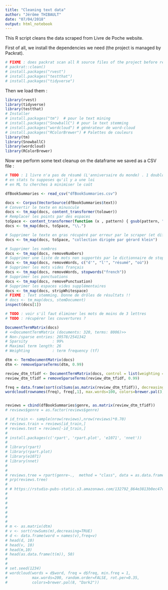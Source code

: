 ```yaml
---
title: "Cleaning text data"
author: "Jérôme THIBAULT"
date: "07/04/2018"
output: html_notebook
---
```


This R script cleans the data scraped from Livre de Poche website.

First of all, we install the dependencies we need (the project is managed by Packrat).
```r
# FIXME : does packrat scan all R source files of the project before removing the unused packages ?
# packrat::clean()
# install.packages("rvest")
# install.packages("testthat")
# install.packages("tidyverse")
```

Then we load them :
```r
library(rvest)
library(tidyverse)
library(testthat)
# Installer
# install.packages("tm")  # pour le text mining
# install.packages("SnowballC") # pour le text stemming
# install.packages("wordcloud") # générateur de word-cloud
# install.packages("RColorBrewer") # Palettes de couleurs
library(tm)
library(SnowballC)
library(wordcloud)
library(RColorBrewer)
```

Now we perform some text cleanup on the dataframe we saved as a CSV file :

```r

# TODO : 1 livre n'a pas de résumé (L'anniversaire du monde) . 1 doublon de résumé détecté
# en stats tu supposes qu'il y a une loi
# en ML tu cherches à minimiser le coût

dfBookSummaries <- read_csv("dfBookSummaries.csv")

docs <- Corpus(VectorSource(dfBookSummaries$text))
# Convertir le texte en minuscule
docs <- tm_map(docs, content_transformer(tolower))
# Remplacer les points par des espaces
toSpace <- content_transformer(function (x , pattern) { gsub(pattern, " ", x)})
docs <- tm_map(docs, toSpace, "\\.")

# Supprimer le texte en gras récupéré par erreur par le scraper (et difficile à automatiser)
docs <- tm_map(docs, toSpace, "collection dirigée par gérard klein")

# Supprimer les nombres
docs <- tm_map(docs, removeNumbers)
# Supprimer une liste de mots non supportés par le dictionnaire de stop words fr
docs <- tm_map(docs, removeWords, c("d'", "l'", "résumé", "où"))
# Supprimer les mots vides français
docs <- tm_map(docs, removeWords, stopwords("french"))
# Supprimer les ponctuations
docs <- tm_map(docs, removePunctuation)
# Supprimer les espaces vides supplémentaires
docs <- tm_map(docs, stripWhitespace)
# FIXME : Text stemming. Donne de drôles de résultats !!
# docs <- tm_map(docs, stemDocument)
inspect(docs[1])

# TODO : voir s'il faut éliminer les mots de moins de 3 lettres
# TODO : récupérer les couvertures ?

DocumentTermMatrix(docs)
# <<DocumentTermMatrix (documents: 320, terms: 8006)>>
# Non-/sparse entries: 20578/2541342
# Sparsity           : 99%
# Maximal term length: 26
# Weighting          : term frequency (tf)

dtm <- TermDocumentMatrix(docs)
dtm <- removeSparseTerms(dtm, 0.99)

review_dtm_tfidf <- DocumentTermMatrix(docs, control = list(weighting = weightTfIdf))
review_dtm_tfidf = removeSparseTerms(review_dtm_tfidf, 0.99)

freq = data.frame(sort(colSums(as.matrix(review_dtm_tfidf)), decreasing=TRUE))
wordcloud(rownames(freq), freq[,1], max.words=100, colors=brewer.pal(3, "Dark2"))


reviews = cbind(dfBookSummaries$genre, as.matrix(review_dtm_tfidf))
# reviews$genre = as.factor(reviews$genre)

# id_train <- sample(nrow(reviews),nrow(reviews)*0.70)
# reviews.train = reviews[id_train,]
# reviews.test = reviews[-id_train,]
# 
# install.packages(c('rpart', 'rpart.plot', 'e1071', 'nnet'))
# 
# library(rpart)
# library(rpart.plot)
# library(e1071)
# library(nnet)
# 
# 
# reviews.tree = rpart(genre~.,  method = "class", data = as.data.frame(reviews.train));
# prp(reviews.tree)
# 
# # https://rstudio-pubs-static.s3.amazonaws.com/132792_864e3813b0ec47cb95c7e1e2e2ad83e7.html
# 
# 
# 
# 
# 
# 
# 
# m <- as.matrix(dtm)
# v <- sort(rowSums(m),decreasing=TRUE)
# d <- data.frame(word = names(v),freq=v)
# head(d, 10)
# head(v, 10)
# head(m,10)
# head(as.data.frame(t(m)), 50)
# 
# 
# set.seed(1234)
# wordcloud(words = d$word, freq = d$freq, min.freq = 1,
#           max.words=200, random.order=FALSE, rot.per=0.35, 
#           colors=brewer.pal(8, "Dark2"))
```